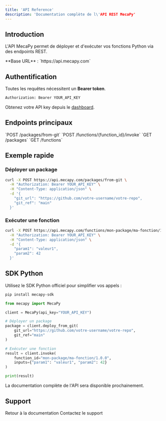 ```yaml
---
title: 'API Reference'
description: 'Documentation complète de l\'API REST MecaPy'
---
```


## Introduction

L'API MecaPy permet de déployer et d'exécuter vos fonctions Python via des endpoints REST.

<Note>
  **Base URL** : `https://api.mecapy.com`
</Note>

## Authentification

Toutes les requêtes nécessitent un **Bearer token**.

```bash
Authorization: Bearer YOUR_API_KEY
```

Obtenez votre API key depuis le [dashboard](https://app.mecapy.com/settings/api-keys).

## Endpoints principaux

<CardGroup cols={2}>
  <Card
    title="Déployer un package"
    icon="rocket"
  >
    `POST /packages/from-git`
  </Card>
  <Card
    title="Exécuter une fonction"
    icon="play"
  >
    `POST /functions/{function_id}/invoke`
  </Card>
  <Card
    title="Lister les packages"
    icon="list"
  >
    `GET /packages`
  </Card>
  <Card
    title="Lister les fonctions"
    icon="code"
  >
    `GET /functions`
  </Card>
</CardGroup>

## Exemple rapide

### Déployer un package

```bash
curl -X POST https://api.mecapy.com/packages/from-git \
  -H "Authorization: Bearer YOUR_API_KEY" \
  -H "Content-Type: application/json" \
  -d '{
    "git_url": "https://github.com/votre-username/votre-repo",
    "git_ref": "main"
  }'
```

### Exécuter une fonction

```bash
curl -X POST https://api.mecapy.com/functions/mon-package/ma-fonction/1.0.0/invoke \
  -H "Authorization: Bearer YOUR_API_KEY" \
  -H "Content-Type: application/json" \
  -d '{
    "param1": "valeur1",
    "param2": 42
  }'
```

## SDK Python

Utilisez le SDK Python officiel pour simplifier vos appels :

```bash
pip install mecapy-sdk
```

```python
from mecapy import MecaPy

client = MecaPy(api_key="YOUR_API_KEY")

# Déployer un package
package = client.deploy_from_git(
    git_url="https://github.com/votre-username/votre-repo",
    git_ref="main"
)

# Exécuter une fonction
result = client.invoke(
    function_id="mon-package/ma-fonction/1.0.0",
    inputs={"param1": "valeur1", "param2": 42}
)

print(result)
```

<Info>
  La documentation complète de l'API sera disponible prochainement.
</Info>

## Support

<CardGroup cols={2}>
  <Card
    title="Documentation"
    icon="book"
    href="/"
  >
    Retour à la documentation
  </Card>
  <Card
    title="Support"
    icon="life-ring"
    href="mailto:support@mecapy.com"
  >
    Contactez le support
  </Card>
</CardGroup>
